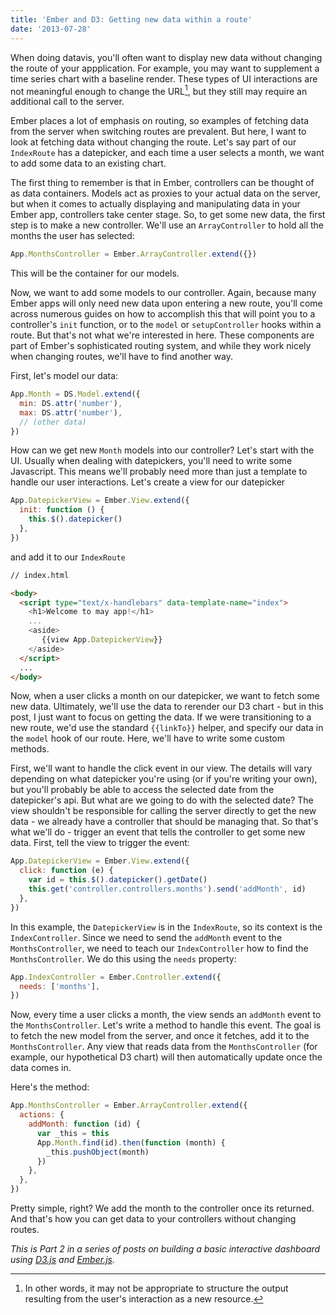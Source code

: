 ```yaml
---
title: 'Ember and D3: Getting new data within a route'
date: '2013-07-28'
---
```


When doing datavis, you'll often want to display new data without changing the route of your appplication. For example, you may want to supplement a time series chart with a baseline render. These types of UI interactions are not meaningful enough to change the URL[^1], but they still may require an additional call to the server.

Ember places a lot of emphasis on routing, so examples of fetching data from the server when switching routes are prevalent. But here, I want to look at fetching data without changing the route. Let's say part of our `IndexRoute` has a datepicker, and each time a user selects a month, we want to add some data to an existing chart.

The first thing to remember is that in Ember, controllers can be thought of as data containers. Models act as proxies to your actual data on the server, but when it comes to actually displaying and manipulating data in your Ember app, controllers take center stage. So, to get some new data, the first step is to make a new controller. We'll use an `ArrayController` to hold all the months the user has selected:

```js
App.MonthsController = Ember.ArrayController.extend({})
```

This will be the container for our models.

Now, we want to add some models to our controller. Again, because many Ember apps will only need new data upon entering a new route, you'll come across numerous guides on how to accomplish this that will point you to a controller's `init` function, or to the `model` or `setupController` hooks within a route. But that's not what we're interested in here. These components are part of Ember's sophisticated routing system, and while they work nicely when changing routes, we'll have to find another way.

First, let's model our data:

```js
App.Month = DS.Model.extend({
  min: DS.attr('number'),
  max: DS.attr('number'),
  // (other data)
})
```

How can we get new `Month` models into our controller? Let's start with the UI. Usually when dealing with datepickers, you'll need to write some Javascript. This means we'll probably need more than just a template to handle our user interactions. Let's create a view for our datepicker

```js
App.DatepickerView = Ember.View.extend({
  init: function () {
    this.$().datepicker()
  },
})
```

and add it to our `IndexRoute`

```html
// index.html

<body>
  <script type="text/x-handlebars" data-template-name="index">
    <h1>Welcome to may app!</h1>
    ...
    <aside>
       {{view App.DatepickerView}}
    </aside>
  </script>
  ...
</body>
```

Now, when a user clicks a month on our datepicker, we want to fetch some new data. Ultimately, we'll use the data to rerender our D3 chart - but in this post, I just want to focus on getting the data. If we were transitioning to a new route, we'd use the standard `{{linkTo}}` helper, and specify our data in the `model` hook of our route. Here, we'll have to write some custom methods.

First, we'll want to handle the click event in our view. The details will vary depending on what datepicker you're using (or if you're writing your own), but you'll probably be able to access the selected date from the datepicker's api. But what are we going to do with the selected date? The view shouldn't be responsible for calling the server directly to get the new data - we already have a controller that should be managing that. So that's what we'll do - trigger an event that tells the controller to get some new data. First, tell the view to trigger the event:

```js
App.DatepickerView = Ember.View.extend({
  click: function (e) {
    var id = this.$().datepicker().getDate()
    this.get('controller.controllers.months').send('addMonth', id)
  },
})
```

In this example, the `DatepickerView` is in the `IndexRoute`, so its context is the `IndexController`. Since we need to send the `addMonth` event to the `MonthsController`, we need to teach our `IndexController` how to find the `MonthsController`. We do this using the `needs` property:

```js
App.IndexController = Ember.Controller.extend({
  needs: ['months'],
})
```

Now, every time a user clicks a month, the view sends an `addMonth` event to the `MonthsController`. Let's write a method to handle this event. The goal is to fetch the new model from the server, and once it fetches, add it to the `MonthsController`. Any view that reads data from the `MonthsController` (for example, our hypothetical D3 chart) will then automatically update once the data comes in.

Here's the method:

```js
App.MonthsController = Ember.ArrayController.extend({
  actions: {
    addMonth: function (id) {
      var _this = this
      App.Month.find(id).then(function (month) {
        _this.pushObject(month)
      })
    },
  },
})
```

Pretty simple, right? We add the month to the controller once its returned. And that's how you can get data to your controllers without changing routes.

_This is Part 2 in a series of posts on building a basic interactive dashboard using [D3.js](http://www.d3js.org) and [Ember.js](http://www.emberjs.com)._

[^1]: In other words, it may not be appropriate to structure the output resulting from the user's interaction as a new resource.
